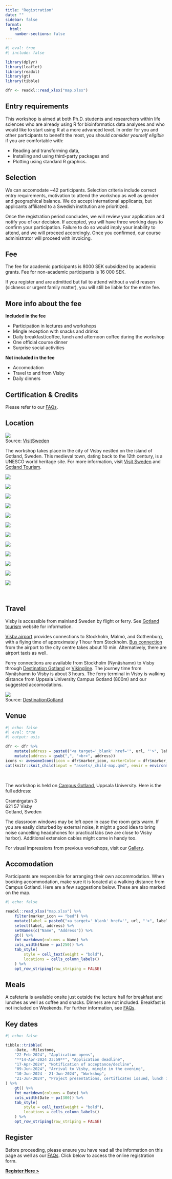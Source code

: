 ```yaml
---
title: "Registration"
date: ""
sidebar: false
format:
  html:
    number-sections: false
---
```


```r
#| eval: true
#| include: false

library(dplyr)
library(leaflet)
library(readxl)
library(gt)
library(tibble)

dfr <- readxl::read_xlsx("map.xlsx")
```

## Entry requirements

This workshop is aimed at both Ph.D. students and researchers within life sciences who are already using R for bioinformatics data analyses and who would like to start using R at a more advanced level. In order for you and other participants to benefit the most, you should *consider yourself eligible* if you are comfortable with:

- Reading and transforming data, 
- Installing and using third-party packages and 
- Plotting using standard R graphics.

## Selection

We can accomodate ~42 participants. Selection criteria include correct entry requirements, motivation to attend the workshop as well as gender and geographical balance. We do accept international applicants, but applicants affiliated to a Swedish institution are prioritized.

Once the registration period concludes, we will review your application and notify you of our decision. If accepted, you will have three working days to confirm your participation. Failure to do so would imply your inability to attend, and we will proceed accordingly. Once you confirmed, our course administrator will proceed with invoicing.

## Fee

The fee for academic participants is [8000 SEK]{.badge .badge-primary} subsidized by academic grants. Fee for non-academic participants is 16 000 SEK.

::: {.callout-warning}
If you register and are admitted but fail to attend without a valid reason (sickness or urgent family matter), you will still be liable for the entire fee.
:::

::: {.callout-note}

## More info about the fee

**Included in the fee**

- Participation in lectures and workshops
- Mingle reception with snacks and drinks
- Daily breakfast/coffee, lunch and afternoon coffee during the workshop
- One official course dinner
- Surprise social activities

**Not included in the fee**

- Accomodation
- Travel to and from Visby
- Daily dinners

:::

## Certification & Credits

Please refer to our [FAQs](home_faq.html).

## Location

![](assets/images/visby.jpg)\
[Source: [VisitSweden](https://visitsweden.com/where-to-go/southern-sweden/gotland/visby/)]{.small}

The workshop takes place in the city of Visby nestled on the island of Gotland, Sweden. This medieval town, dating back to the 12th century, is a UNESCO world heritage site. For more information, visit [Visit Sweden](https://visitsweden.com/where-to-go/southern-sweden/gotland/visby/) and [Gotland Tourism](https://gotland.com/).

::: {.raukr-gallery-parent}
::: {.raukr-gallery-child}
![](assets/images/gotland/a.jpg){group="gotland"}
:::
::: {.raukr-gallery-child}
![](assets/images/gotland/b.jpg){group="gotland"}
:::
::: {.raukr-gallery-child}
![](assets/images/gotland/c.jpg){group="gotland"}
:::
::: {.raukr-gallery-child}
![](assets/images/gotland/d.jpg){group="gotland"}
:::
::: {.raukr-gallery-child}
![](assets/images/gotland/f.jpg){group="gotland"}
:::
::: {.raukr-gallery-child}
![](assets/images/gotland/g.jpg){group="gotland"}
:::
::: {.raukr-gallery-child}
![](assets/images/gotland/h.jpg){group="gotland"}
:::
::: {.raukr-gallery-child}
![](assets/images/gotland/i.jpg){group="gotland"}
:::
::: {.raukr-gallery-child}
![](assets/images/gotland/j.jpg){group="gotland"}
:::
::: {.raukr-gallery-child}
![](assets/images/gotland/k.jpg){group="gotland"}
:::
::: {.raukr-gallery-child}
![](assets/images/gotland/l.jpg){group="gotland"}
:::
::: {.raukr-gallery-child}
![](assets/images/gotland/m.jpg){group="gotland"}
:::
:::

<br>

## Travel

Visby is accessible from mainland Sweden by flight or ferry. See [Gotland tourism](https://gotland.com/resa-hit-runt/) website for information.

[Visby airport](https://www.swedavia.com/visby/) provides connections to Stockholm, Malmö, and Gothenburg, with a flying time of approximately 1 hour from Stockholm. [Bus connection](https://www.swedavia.com/visby/bus/) from the airport to the city centre takes about 10 min. Alternatively, there are airport taxis as well.

Ferry connections are available from Stockholm (Nynäshamn) to Visby through [Destination Gotland](https://www.destinationgotland.se/) or [Vikingline](https://www.vikingline.se). The journey time from Nynäshamn to Visby is about 3 hours. The ferry terminal in Visby is walking distance from Uppsala University Campus Gotland (800m) and our suggested accomodations.

![](assets/images/destination-gotland.jpg)\
[Source: [DestinationGotland](https://www.destinationgotland.se/)]{.small}

## Venue

```r
#| echo: false
#| eval: true
#| output: asis

dfr <- dfr %>%
    mutate(address = paste0("<a target='_blank' href='", url, "'>", label, "</a>,", address)) %>%
    mutate(address = gsub(",", "<br>", address))
icons <- awesomeIcons(icon = dfr$marker_icon, markerColor = dfr$marker_colour, iconColor = "#FFFFFF", library = "fa")
cat(knitr::knit_child(input = "assets/_child-map.qmd", envir = environment(), quiet = TRUE))
```

<br>

The workshop is held on [Campus Gotland](http://www.campusgotland.uu.se/), Uppsala University. Here is the full address:

::: {.large}

Cramérgatan 3  
621 57 Visby  
Gotland, Sweden  

:::

::: {.callout-note}
The classroom windows may be left open in case the room gets warm. If you are easily disturbed by external noise, it might a good idea to bring noise cancelling headphones for practical labs (we are close to Visby harbor). Additional extension cables might come in handy too.
:::

For visual impressions from previous workshops, visit our [Gallery](home_gallery.html).

## Accomodation

Participants are responsible for arranging their own accommodation. When booking accommodation, make sure it is located at a walking distance from Campus Gotland. Here are a few suggestions below. These are also marked on the map.

::: {.grid}
::: {.g-col-10}

```r
#| echo: false

readxl::read_xlsx("map.xlsx") %>%
    filter(marker_icon == "bed") %>%
    mutate(label = paste0("<a target='_blank' href='", url, "'>", label, "</a>")) %>%
    select(label, address) %>%
    setNames(c("Name", "Address")) %>%
    gt() %>%
    fmt_markdown(columns = Name) %>%
    cols_width(Name ~ px(250)) %>%
    tab_style(
        style = cell_text(weight = "bold"),
        locations = cells_column_labels()
    ) %>%
    opt_row_striping(row_striping = FALSE)
```

:::
:::

## Meals

A cafeteria is available onsite just outside the lecture hall for breakfast and lunches as well as coffee and snacks. Dinners are not included. Breakfast is not included on Weekends. For further information, see [FAQs](home_faq.html).

## Key dates

::: {.grid}
::: {.g-col-10}

```r
#| echo: false

tibble::tribble(
    ~Date, ~Milestone,
    "22-Feb-2024", "Application opens",
    "**14-Apr-2024 23:59**", "Application deadline",
    "17-Apr-2024", "Notification of acceptance/decline",
    "09-Jun-2024", "Arrival to Visby, mingle in the evening",
    "10-Jun-2024 - 21-Jun-2024", "Workshop",
    "21-Jun-2024", "Project presentations, certificates issued, lunch included",
) %>%
    gt() %>%
    fmt_markdown(columns = Date) %>%
    cols_width(Date ~ px(300)) %>%
    tab_style(
        style = cell_text(weight = "bold"),
        locations = cells_column_labels()
    ) %>%
    opt_row_striping(row_striping = FALSE)
```

:::
:::

## Register

Before proceeding, please ensure you have read all the information on this page as well as our [FAQs](home_faq.html). Click below to access the online registration form.

[[**Register Here >**]{.btn .btn-primary .large}](https://nbis.typeform.com/RaukR2024)
